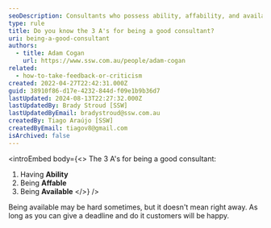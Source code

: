 ```yaml
---
seoDescription: Consultants who possess ability, affability, and availability excel at providing effective solutions to clients.
type: rule
title: Do you know the 3 A's for being a good consultant?
uri: being-a-good-consultant
authors:
  - title: Adam Cogan
    url: https://www.ssw.com.au/people/adam-cogan
related:
  - how-to-take-feedback-or-criticism
created: 2022-04-27T22:42:31.000Z
guid: 38910f86-d17e-4232-844d-f09e1b9b36d7
lastUpdated: 2024-08-13T22:27:32.000Z
lastUpdatedBy: Brady Stroud [SSW]
lastUpdatedByEmail: bradystroud@ssw.com.au
createdBy: Tiago Araújo [SSW]
createdByEmail: tiagov8@gmail.com
isArchived: false
---
```


<introEmbed
  body={<>
The 3 A's for being a good consultant:

1. Having **Ability**
2. Being **Affable**
3. Being **Available**
  </>}
/>
<youtubeEmbed url="https://www.youtube.com/watch?v=Rat-WopuWT4" description="Video: The 3 A's of Being a Good Consultant (1 min 23 sec)" />

Being available may be hard sometimes, but it doesn't mean right away. As long as you can give a deadline and do it customers will be happy.
